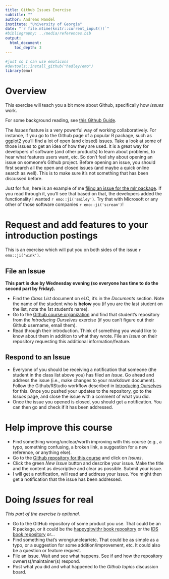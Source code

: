 ---
title: Github Issues Exercise
subtitle: ""
author: Andreas Handel
institute: "University of Georgia"
date: "`r file.mtime(knitr::current_input())`"
#bibliography: ../media/references.bib
output: 
  html_document:
    toc_depth: 3
---


```{r, echo = FALSE}
#just so I can use emoticons
#devtools::install_github("hadley/emo")
library(emo)
```

# Overview

This exercise will teach you a bit more about Github, specifically how _Issues_ work. 

For some background reading, see [this Github Guide](https://guides.github.com/features/issues/).

The _Issues_ feature is a very powerful way of working collaboratively. For instance, if you go to the Github page of a popular R package, such as [ggplot2](https://github.com/tidyverse/ggplot2) you'll find a lot of open (and closed) issues. Take a look at some of those issues to get an idea of how they are used. It is a great way for developers of software (and other products) to learn about problems, to hear what features users want, etc. So don't feel shy about opening an issue on someone's Github project. Before opening an issue, you should first search all the open and closed issues (and maybe a quick online search as well). This is to make sure it's not something that has been discussed before. 

Just for fun, here is an example of me [filing an issue for the mlr package](https://github.com/mlr-org/mlr/issues/837). If you read through it, you'll see that based on that, the developers added the functionality I wanted `r emo::ji('smiley')`. Try that with Microsoft or any other of those software companies `r emo::ji('scream')`!


# Request and add features to your introduction postings
This is an exercise which will put you on both sides of the issue `r emo::ji('wink')`.

## File an Issue
**This part is due by Wednesday evening (so everyone has time to do the second part by Friday).**

* Find the _Class List_ document on eLC, it's in the _Documents_ section. Note the name of the student who is __below__ you (if you are the last student on the list, note the 1st student's name). 
* Go to the [Github course organization](https://github.com/epid8060fall2019) and find that student's repository from the _Introducing Ourselves_ exercise (if you can't figure out their Github username, email them).
* Read through their introduction. Think of something you would like to know about them in addition to what they wrote. File an _Issue_ on their repository requesting this additional information/feature. 


## Respond to an Issue

* Everyone of you should be receiving a notification that someone (the student in the class list above you) has filed an _Issue_. Go ahead and address the issue (i.e., make changes to your markdown document). Follow the Github/RStudio workflow described in [Introducing Ourselves](./Exercise_Introducing_Ourselves.html) for this. Once you pushed your updates to the repository, go to the _Issues_ page, and close the issue with a comment of what you did.
* Once the issue you opened is closed, you should get a notification. You can then go and check if it has been addressed.


# Help improve this course

* Find something wrong/unclear/worth improving with this course (e.g., a typo, something confusing, a broken link, a suggestion for a new reference, or anything else).
* Go to the [Github repository for this course](https://github.com/andreashandel/MADAcourse) and click on _Issues_.
* Click the green _New Issue_ button and describe your issue. Make the title and the content as descriptive and clear as possible. Submit your issue.
* I will get a notification, will read and address your issue. You might then get a notification that the issue has been addressed.


# Doing _Issues_ for real

_This part of the exercise is optional._

* Go to the GitHub repository of some product you use. That could be an R package, or it could be the [happygitwithr book repository](https://github.com/jennybc/happy-git-with-r) or the [IDS book repository](https://github.com/rafalab/dsbook) or...
* Find something that's wrong/unclear/etc. That could be as simple as a typo, or a suggestion for some addition/improvement, etc. It could also be a question or feature request.
* File an issue. Wait and see what happens. See if and how the repository owner(s)/maintainer(s) respond.
* Post what you did and what happened to the _Github topics_ discussion board.

 

